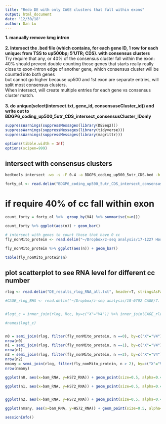 ```yaml
---
title: "Redo DE with only CAGE clusters that fall within exons"
output: html_document
date: "12/30/18"
author: Dan Lu
---
```


**1. manually remove kmg intron**  
<br>
**2. Intersect the .bed file (which contains, for each gene ID, 1 row for each unique: from TSS to up500bp; 5'UTR; CDS). with consensus clusters**  
Try require that any, or 40% of the consensus cluster fall within the exon:    
40% should prevent double counting those genes that starts really really close to exon-intron edge of another gene, which consensus cluster will be counted into both genes
<br>
but cannot go higher because up500 and 1st exon are separate entries, will split most consensus clusters.
<br>
When intersect, will create multiple entries for each gene vs consensus cluster match.  
<br>
**3. do unique(select(intersect.txt, gene_id, consensuseCluster_id)) and write out to BDGP6_coding_up500_5utr_CDS_intersect_consensusCluster_IDonly**
<br>


```r
suppressWarnings(suppressMessages(library(DESeq2)))
suppressWarnings(suppressMessages(library(tidyverse)))
suppressWarnings(suppressMessages(library(magrittr)))

options(tibble.width = Inf)
options(scipen=999)


```



## intersect with consensus clusters
```bash

bedtools intersect -wo -s -F 0.4 -a BDGP6_coding_up500_5utr_CDS.bed -b ~/Dropbox/z-seq\ analysis/18-0702\ CAGE/14.redo_Q255_filter/consensusCluster_ensembl.bed > BDGP6_coding_up500_5utr_CDS_intersect_consensusCluster_0.4ol.txt
```


```r
forty_ol <- read.delim("BDGP6_coding_up500_5utr_CDS_intersect_consensusCluster_0.4ol.txt", header=FALSE, stringsAsFactors=FALSE) %>% select(V4,V10) %>% unique()

```


# if require 40% of cc fall within exon
```r
count_forty = forty_ol %>%  group_by(V4) %>% summarise(n=n()) 

count_forty %>% ggplot(aes(n)) + geom_bar()

# intersect with genes to count those that have 0 cc
fly_nonMito_protein <- read.delim("~/Dropbox/z-seq analysis/17-1227 Hosu RNAseq/3. DE/fly_nonMito_protein.bed", header=FALSE, stringsAsFactors=FALSE) %>% select(V4) %>% left_join(count_forty) %>%  mutate(n = ifelse(is.na(n), 0, n)) 

fly_nonMito_protein %>% ggplot(aes(n)) + geom_bar()

table(fly_nonMito_protein$n)
```



## plot scatterplot to see RNA level for different cc number
```r
rlog <- read.delim("DE_results_rlog_RNA_all.txt", header=T, stringsAsFactors=FALSE) %>% mutate(bam_RNA=(SHS.1.1.HS0hr+SHS.2.1.HS0hr)/2, HS48_RNA=(SHS.1.2.HS48hr+SHS.2.2.HS48hr)/2, HS72_RNA=(SHS.1.3.HS72hr+SHS.2.3.HS72hr)/2, Sa_RNA=(SHS.1.8.Sa+SHS.2.8.Sa)/2, Aly_RNA=(SHS.1.9.Aly+SHS.2.9.Aly)/2 )

#CAGE_rlog_BHS <- read.delim("~/Dropbox/z-seq analysis/18-0702 CAGE/7. bam_hs72_sa/4.consensusClusters/2. CAGE_DE/DE_normalized_counts_rlog_BHS.txt", stringsAsFactors=FALSE)%>%  mutate(bam_CAGE = (B1 + B2) / 2, HS72_CAGE = (H1 + H2) / 2, sa_CAGE=(S1+S2)/2 ) %>% select(X,bam_CAGE, HS72_CAGE, sa_CAGE)


#logt_c = inner_join(rlog, Rcc, by=c("X"="V4")) %>% inner_join(CAGE_rlog_BHS, by=c("V10"="X"))

#names(logt_c)


n0 = semi_join(rlog, filter(fly_nonMito_protein, n ==0), by=c("X"="V4"))
nrow(n0)
n1 = semi_join(rlog, filter(fly_nonMito_protein, n ==1), by=c("X"="V4"))
nrow(n1)
n2 = semi_join(rlog, filter(fly_nonMito_protein, n ==2), by=c("X"="V4"))
nrow(n2)
nmany = semi_join(rlog, filter(fly_nonMito_protein, n > 2), by=c("X"="V4"))
nrow(nmany)

ggplot(n0, aes(x=bam_RNA, y=HS72_RNA)) + geom_point(size=0.5, alpha=0.4, color="red")+ xlim(-3, 21) + ylim(-3, 21) + coord_fixed(ratio=1) + ggtitle("genes with no consensus cluster overlap")

ggplot(n1, aes(x=bam_RNA, y=HS72_RNA)) + geom_point(size=0.5, alpha=0.4, color="blue") + xlim(-3, 21) + ylim(-3, 21) + coord_fixed(ratio=1)+ ggtitle("genes with 1 consensus cluster overlap")


ggplot(n2, aes(x=bam_RNA, y=HS72_RNA)) + geom_point(size=0.5, alpha=0.4, color="orange") + xlim(-3, 21) + ylim(-3, 21) + coord_fixed(ratio=1)+ ggtitle("genes with 2 consensus cluster overlap")

ggplot(nmany, aes(x=bam_RNA, y=HS72_RNA)) + geom_point(size=0.5, alpha=0.4, color="seagreen") + xlim(-3, 21) + ylim(-3, 21) + coord_fixed(ratio=1)+ ggtitle("genes with >2 consensus cluster overlap")
```


```r
sessionInfo()
```

